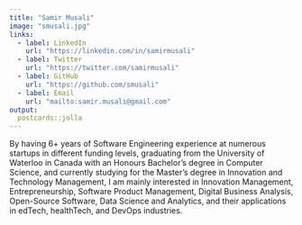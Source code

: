 ```yaml
---
title: "Samir Musali"
image: "smusali.jpg"
links:
  - label: LinkedIn
    url: "https://linkedin.com/in/samirmusali"
  - label: Twitter
    url: "https://twitter.com/samirmusali"
  - label: GitHub
    url: "https://github.com/smusali"
  - label: Email
    url: "mailto:samir.musali@gmail.com"
output:
  postcards::jolla
---
```


By having 6+ years of Software Engineering experience at numerous startups in different funding levels, graduating from the University of Waterloo in Canada with an Honours Bachelor's degree in Computer Science, and currently studying for the Master's degree in Innovation and Technology Management, I am mainly interested in Innovation Management, Entrepreneurship, Software Product Management, Digital Business Analysis, Open-Source Software, Data Science and Analytics, and their applications in edTech, healthTech, and DevOps industries.